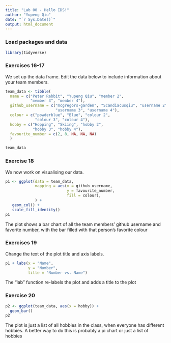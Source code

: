 ```yaml
---
title: "Lab 00 - Hello IDS!"
author: "Yupeng Qiu"
date: "`r Sys.Date()`"
output: html_document
---
```


### Load packages and data

```r
library(tidyverse) 
```

### Exercises 16-17

We set up the data frame. Edit the data below to include information about your team members.

```r
team_data <- tibble(
  name = c("Peter Rabbit", "Yupeng Qiu", "member 2", 
           "member 3", "member 4"),
  github_username = c("mcgregors-garden", "Scandiacusqiu", "username 2", 
                      "username 3", "username 4"), 
  colour = c("powderblue", "Blue", "colour 2", 
             "colour 3", "colour 4"),
  hobby = c("Hopping", "Skiing", "hobby 2", 
            "hobby 3", "hobby 4"),
  favourite_number = c(2, 8, NA, NA, NA)
  )

team_data
```

### Exercise 18

We now work on visualising our data. 

```r
p1 <- ggplot(data = team_data, 
             mapping = aes(x = github_username, 
                           y = favourite_number,
                           fill = colour), 
             ) +
   geom_col() +
   scale_fill_identity()
p1
```


The plot shows a bar chart of all the team members' github username and favorite number, with the bar filled with that person's favorite colour

### Exercises 19

Change the text of the plot title and axis labels.

```r
p1 + labs(x = "Name", 
          y = "Number",
          title = "Number vs. Name")
```

The "lab" function re-labels the plot and adds a title to the plot

### Exercise 20

```r
p2 <- ggplot(team_data, aes(x = hobby)) +
  geom_bar()
p2
```

The plot is just a list of all hobbies in the class, when everyone has different hobbies. A better way to do this is probably a pi chart or just a list of hobbies
